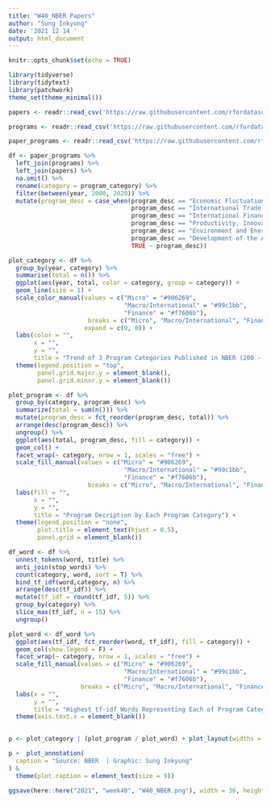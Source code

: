 ```yaml
---
title: "W40_NBER Papers"
author: "Sung Inkyung"
date: '2021 12 14 '
output: html_document
---
```


```r
knitr::opts_chunk$set(echo = TRUE)
```

```r
library(tidyverse)
library(tidytext)
library(patchwork)
theme_set(theme_minimal())
```


```r
papers <- readr::read_csv('https://raw.githubusercontent.com/rfordatascience/tidytuesday/master/data/2021/2021-09-28/papers.csv')

programs <- readr::read_csv('https://raw.githubusercontent.com/rfordatascience/tidytuesday/master/data/2021/2021-09-28/programs.csv')

paper_programs <- readr::read_csv('https://raw.githubusercontent.com/rfordatascience/tidytuesday/master/data/2021/2021-09-28/paper_programs.csv')

df <- paper_programs %>% 
  left_join(programs) %>% 
  left_join(papers) %>% 
  na.omit() %>% 
  rename(category = program_category) %>% 
  filter(between(year, 2000, 2020)) %>% 
  mutate(program_desc = case_when(program_desc == "Economic Fluctuations and Growth" ~ "Economic\nFluctuations and\n Growth",
                                  program_desc == "International Trade and Investment" ~  "International\nTrade and\nInvestment",
                                  program_desc == "International Finance and Macroeconomics" ~ "International\nFinance and\n Macroeconomics",
                                  program_desc == "Productivity, Innovation, and Entrepreneurship" ~ "Productivity,\nInnovation,and\n Entrepreneurship",
                                  program_desc == "Environment and Energy Economics" ~ "Environment and\nEnergy Economics",
                                  program_desc == "Development of the American Economy" ~ "Development of\nthe American Economy",
                                  TRUE ~ program_desc))
```


```r
plot_category <- df %>% 
  group_by(year, category) %>% 
  summarise(total = n()) %>% 
  ggplot(aes(year, total, color = category, group = category)) +
  geom_line(size = 1) +
  scale_color_manual(values = c("Micro" = "#906269",
                                "Macro/International" = "#99c1bb",
                                "Finance" = "#f7606b"),
                      breaks = c("Micro", "Macro/International", "Finance"),
                     expand = c(0, 0)) +
  labs(color = "",
       x = "",
       y = "",
       title = "Trend of 3 Program Categories Published in NBER (200 - 2020)") +
  theme(legend.position = "top",
        panel.grid.major.y = element_blank(),
        panel.grid.minor.y = element_blank())

```

```r
plot_program <- df %>%
  group_by(category, program_desc) %>% 
  summarize(total = sum(n())) %>% 
  mutate(program_desc = fct_reorder(program_desc, total)) %>% 
  arrange(desc(program_desc)) %>% 
  ungroup() %>% 
  ggplot(aes(total, program_desc, fill = category)) +
  geom_col() +
  facet_wrap(~ category, nrow = 1, scales = "free") +
  scale_fill_manual(values = c("Micro" = "#906269",
                                "Macro/International" = "#99c1bb",
                                "Finance" = "#f7606b"),
                      breaks = c("Micro", "Macro/International", "Finance")) +
  labs(fill = "",
       x = "",
       y = "",
       title = "Program Decription by Each Program Category") +
  theme(legend.position = "none",
        plot.title = element_text(hjust = 0.5),
        panel.grid = element_blank())
```


```r
df_word <- df %>% 
  unnest_tokens(word, title) %>% 
  anti_join(stop_words) %>% 
  count(category, word, sort = T) %>% 
  bind_tf_idf(word,category, n) %>% 
  arrange(desc(tf_idf)) %>% 
  mutate(tf_idf = round(tf_idf, 5)) %>% 
  group_by(category) %>% 
  slice_max(tf_idf, n = 15) %>% 
  ungroup() 

plot_word <- df_word %>% 
  ggplot(aes(tf_idf, fct_reorder(word, tf_idf), fill = category)) +
  geom_col(show.legend = F) +
  facet_wrap(~ category, nrow = 1, scales = "free") +
  scale_fill_manual(values = c("Micro" = "#906269",
                                "Macro/International" = "#99c1bb",
                                "Finance" = "#f7606b"),
                    breaks = c("Micro", "Macro/International", "Finance")) +
  labs(x = "",
       y = "",
       title = "Highest tf-idf Words Representing Each of Program Category") +
  theme(axis.text.x = element_blank())
  
```
```r
p <- plot_category | (plot_program / plot_word) + plot_layout(widths = c(1, 2))

p +  plot_annotation(
  caption = "Source: NBER  | Graphic: Sung Inkyung"
) &
  theme(plot.caption = element_text(size = 9))

ggsave(here::here("2021", "week40", "W40_NBER.png"), width = 36, height = 20, units = "cm")

```
